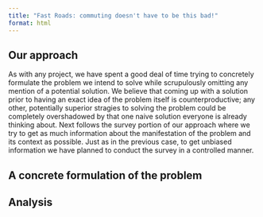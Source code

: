 ```yaml
---
title: "Fast Roads: commuting doesn't have to be this bad!"
format: html
---
```


## Our approach
As with any project, we have spent a good deal of time trying to concretely formulate the problem we intend to solve while scrupulously omitting any mention of a potential solution. We believe that coming up with a solution prior to having an exact idea of the problem itself is counterproductive; any other, potentially superior stragies to solving the problem could be completely overshadowed by that one naive solution everyone is already thinking about. Next follows the survey portion of our approach where we try to get as much information about the manifestation of the problem and its context as possible. Just as in the previous case, to get unbiased information we have planned to conduct the survey in a controlled manner.

## A concrete formulation of the problem

## Analysis

